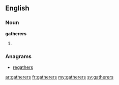 ==English==

===Noun===
'''gatherers'''

# {{plural of|[[gatherer]]}}

===Anagrams===
* [[regathers#English|regathers]]

[[ar:gatherers]]
[[fr:gatherers]]
[[my:gatherers]]
[[sv:gatherers]]